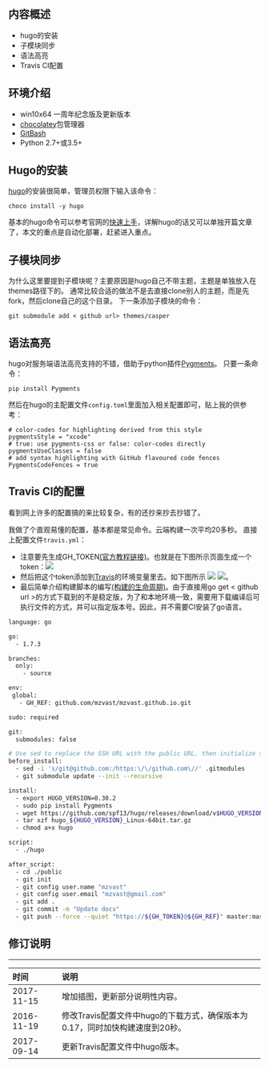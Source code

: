 ## 内容概述
- hugo的安装
- 子模块同步
- 语法高亮
- Travis CI配置

## 环境介绍
- win10x64 一周年纪念版及更新版本
- [chocolatey](https://chocolatey.org)包管理器
- [GitBash](https://git-scm.com/downloads)
- Python 2.7+或3.5+

## Hugo的安装
[hugo](https://gohugo.io/)的安装很简单，管理员权限下输入该命令：
```
choco install -y hugo
```
基本的hugo命令可以参考官网的[快速上手](https://gohugo.io/overview/quickstart/)，详解hugo的话又可以单独开篇文章了，本文的重点是自动化部署，赶紧进入重点。

## 子模块同步
为什么这里要提到子模块呢？主要原因是hugo自己不带主题，主题是单独放入在themes路径下的。
通常比较合适的做法不是去直接clone别人的主题，而是先fork，然后clone自己的这个目录。
下一条添加子模块的命令：
```
git submodule add < github url> themes/casper
```
## 语法高亮
hugo对服务端语法高亮支持的不错，借助于python插件[Pygments](http://pygments.org/)。
只要一条命令：
```
pip install Pygments
```
然后在hugo的主配置文件`config.toml`里面加入相关配置即可，贴上我的供参考：

```
# color-codes for highlighting derived from this style
pygmentsStyle = "xcode"
# true: use pygments-css or false: color-codes directly
pygmentsUseClasses = false
# add syntax highlighting with GitHub flavoured code fences 
PygmentsCodeFences = true
```


## Travis CI的配置
看到网上许多的配置搞的来比较复杂，有的还抄来抄去抄错了。

我做了个直观易懂的配置，基本都是常见命令。云端构建一次平均20多秒。
直接上配置文件`travis.yml`：

- 注意要先生成GH_TOKEN[(官方教程链接)](https://help.github.com/articles/creating-a-personal-access-token-for-the-command-line/)。也就是在下图所示页面生成一个token：![](http://mzvast.github.io/picorz-img/Picorz-pasteshot--2017-11-14T23:43:35+08:00)
- 然后把这个token添加到[Travis](https://travis-ci.org/)的环境变量里去。如下图所示
![](http://mzvast.github.io/picorz-img/Picorz-pasteshot--2017-11-14T23:50:39+08:00)
![](http://mzvast.github.io/picorz-img/Picorz-pasteshot--2017-11-14T23:48:23+08:00)。
- 最后简单介绍构建脚本的编写[(构建的生命周期)](https://docs.travis-ci.com/user/customizing-the-build/#The-Build-Lifecycle)。由于直接用go get < github url >的方式下载到的不是稳定版，为了和本地环境一致，需要用下载编译后可执行文件的方式，并可以指定版本号。因此，并不需要CI安装了go语言。

``` bash
language: go

go:
  - 1.7.3

branches:
  only:
    - source

env:
 global:
   - GH_REF: github.com/mzvast/mzvast.github.io.git

sudo: required

git:
  submodules: false

# Use sed to replace the SSH URL with the public URL, then initialize submodules
before_install:
  - sed -i 's/git@github.com:/https:\/\/github.com\//' .gitmodules
  - git submodule update --init --recursive

install:
  - export HUGO_VERSION=0.30.2
  - sudo pip install Pygments
  - wget https://github.com/spf13/hugo/releases/download/v$HUGO_VERSION/hugo_${HUGO_VERSION}_Linux-64bit.tar.gz
  - tar xzf hugo_${HUGO_VERSION}_Linux-64bit.tar.gz
  - chmod a+x hugo

script:
  - ./hugo

after_script:
  - cd ./public
  - git init
  - git config user.name "mzvast"
  - git config user.email "mzvast@gmail.com"
  - git add .
  - git commit -m "Update docs"
  - git push --force --quiet "https://${GH_TOKEN}@${GH_REF}" master:master
```
## 修订说明
----------
时间 | 说明  
:----|:--------
2017-11-15|增加插图，更新部分说明性内容。
2016-11-19|修改Travis配置文件中hugo的下载方式，确保版本为0.17，同时加快构建速度到20秒。
2017-09-14|更新Travis配置文件中hugo版本。